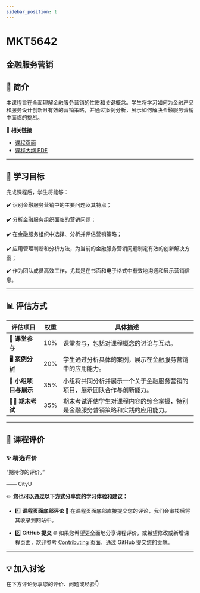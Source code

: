 ```yaml
---
sidebar_position: 1
---
```


# MKT5642
## 金融服务营销

## **📘 简介**
本课程旨在全面理解金融服务营销的性质和关键概念。学生将学习如何为金融产品和服务设计创新且有效的营销策略，并通过案例分析，展示如何解决金融服务营销中面临的挑战。

🔗 **相关链接**
- [课程页面](https://www.cityu.edu.hk/catalogue/pg/202425/course/MKT5642.htm)
- [课程大纲 PDF](https://www.cityu.edu.hk/catalogue/pg/202425/course/MKT5642.pdf)

---

## **🎯 学习目标**

完成课程后，学生将能够：

✔️ 识别金融服务营销中的主要问题及其特点；

✔️ 分析金融服务组织面临的营销问题；

✔️ 在金融服务组织中选择、分析并评估营销策略；

✔️ 应用管理判断和分析方法，为当前的金融服务营销问题制定有效的创新解决方案；

✔️ 作为团队成员高效工作，尤其是在书面和电子格式中有效地沟通和展示营销信息。

---

## **📊 评估方式**

| **评估项目**          | **权重** | **具体描述**                                                                                       |
|----------------------|---------|---------------------------------------------------------------------------------------------------|
| **📝 课堂参与**       | 10%     | 课堂参与，包括对课程概念的讨论与互动。                                                           |
| **🖥️ 案例分析**      | 20%     | 学生通过分析具体的案例，展示在金融服务营销中的应用能力。                                         |
| **📄 小组项目与展示** | 35%     | 小组将共同分析并展示一个关于金融服务营销的项目，展示团队合作与创新能力。                         |
| **🧑‍💻 期末考试**     | 35%     | 期末考试评估学生对课程内容的综合掌握，特别是金融服务营销策略和实践的应用能力。                   |

---

## **💬 课程评价**

### ✨ **精选评价**
<div className={commentStyles.commentBox}>
    <p className={commentStyles.commentText}>
        “期待你的评价。”
    </p>
    <p className={commentStyles.commentAuthor}>—— CityU</p>
</div>

✏️ **您也可以通过以下方式分享您的学习体验和建议：**

- 1️⃣ **课程页面底部评论**
💬 在课程页面底部直接提交您的评论，我们会审核后将其收录到网站中。

- 2️⃣ **GitHub 提交**
🌐 如果您希望更全面地分享课程评价，或希望修改或新增课程页面，欢迎参考 [Contributing](https://penjc.github.io/CityU/contributing) 页面，通过 GitHub 提交您的贡献。

---

## **💡 加入讨论**

在下方评论分享您的评价、问题或经验👇
<Utterances />